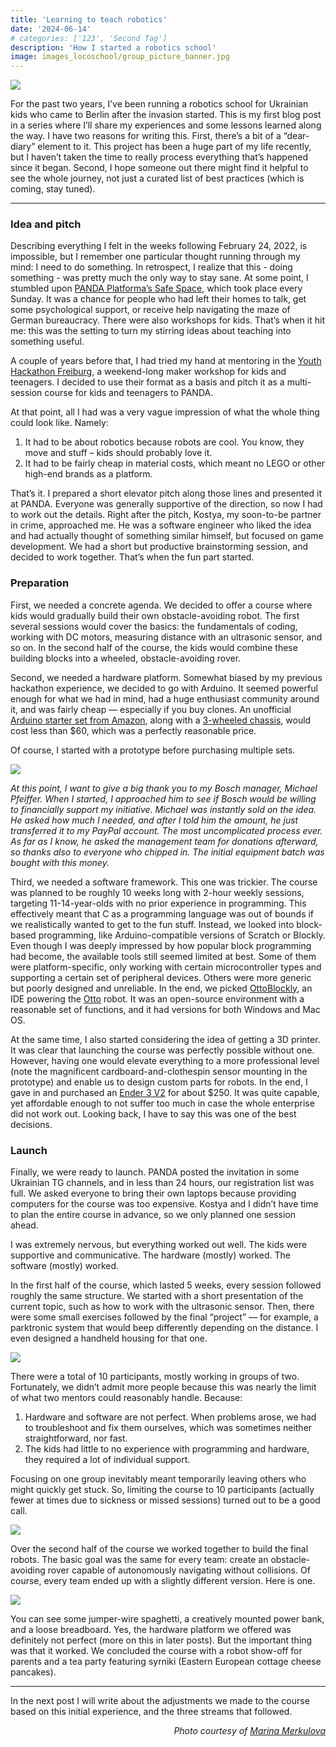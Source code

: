 ```yaml
---
title: 'Learning to teach robotics'
date: '2024-06-14'
# categories: ['123', 'Second Tag']
description: 'How I started a robotics school'
image: images_locoschool/group_picture_banner.jpg
---
```


![](images_locoschool/group_picture.jpg)

For the past two years, I've been running a robotics school for Ukrainian kids who came to Berlin after the invasion started. This is my first blog post in a series where I'll share my experiences and some lessons learned along the way. I have two reasons for writing this. First, there's a bit of a "dear-diary" element to it. This project has been a huge part of my life recently, but I haven't taken the time to really process everything that's happened since it began. Second, I hope someone out there might find it helpful to see the whole journey, not just a curated list of best practices (which is coming, stay tuned).

***

### Idea and pitch

Describing everything I felt in the weeks following February 24, 2022, is impossible, but I remember one particular thought running through my mind: I need to do something. In retrospect, I realize that this - doing something - was pretty much the only way to stay sane. At some point, I stumbled upon [PANDA Platforma's Safe Space](https://panda-platforma.berlin/events/panda-safe-space-pandaukraine-78/), which took place every Sunday. It was a chance for people who had left their homes to talk, get some psychological support, or receive help navigating the maze of German bureaucracy. There were also workshops for kids. That's when it hit me: this was the setting to turn my stirring ideas about teaching into something useful.

A couple of years before that, I had tried my hand at mentoring in the [Youth Hackathon Freiburg](https://www.jugendarbeit-jhw.de/unsere-angebote/hackathon/), a weekend-long maker workshop for kids and teenagers. I decided to use their format as a basis and pitch it as a multi-session course for kids and teenagers to PANDA.

At that point, all I had was a very vague impression of what the whole thing could look like. Namely:

1. It had to be about robotics because robots are cool. You know, they move and stuff -- kids should probably love it.
2. It had to be fairly cheap in material costs, which meant no LEGO or other high-end brands as a platform.

That’s it. I prepared a short elevator pitch along those lines and presented it at PANDA. Everyone was generally supportive of the direction, so now I had to work out the details. Right after the pitch, Kostya, my soon-to-be partner in crime, approached me. He was a software engineer who liked the idea and had actually thought of something similar himself, but focused on game development. We had a short but productive brainstorming session, and decided to work together. That’s when the fun part started.

### Preparation

First, we needed a concrete agenda. We decided to offer a course where kids would gradually build their own obstacle-avoiding robot. The first several sessions would cover the basics: the fundamentals of coding, working with DC motors, measuring distance with an ultrasonic sensor, and so on. In the second half of the course, the kids would combine these building blocks into a wheeled, obstacle-avoiding rover.

Second, we needed a hardware platform. Somewhat biased by my previous hackathon experience, we decided to go with Arduino. It seemed powerful enough for what we had in mind, had a huge enthusiast community around it, and was fairly cheap — especially if you buy clones. An unofficial [Arduino starter set from Amazon](https://www.amazon.de/Complete-Ultimate-Tutorial-Microcontroller-Accessories/dp/B01IHCCKKK/ref=sr_1_1_sspa?crid=3OYHZQJXA55O3&dib=eyJ2IjoiMSJ9.ujJjh3WyJ0WwFxrwfvPWhmZVtXhsSoGUH-XaG5dA2NbzJzodMMOHl7WWUrNcdhyeQtMWQVpmoEGbDs6qP0d9rOq0EaFl_5izZmi6jOOt5PN6TgDOIN-p7uiOaO7RwnVy_H0A82ALE3i3qSdW8sEIvot2FSOSa6ousNwF4TRVBSBcQdvFBjvG33BJT08f097-ySGNOpwYL_QeRlNI7XXGnqMeqyct1twb7zTd4nkoimg.0FhJ8NKcKJ4vXXzhmQl_TCGhOTEBhhqRLlgoHSmA6Ho&dib_tag=se&keywords=electronics+starter+kit&qid=1718366705&sprefix=electronics+starter+kit%2Caps%2C105&sr=8-1-spons&sp_csd=d2lkZ2V0TmFtZT1zcF9hdGY&psc=1), along with a [3-wheeled chassis](https://www.amazon.de/-/en/10Gtek-Chassis-Encoder-Battery-DIY/dp/B0B8G29X4V/ref=sr_1_4?crid=2O6T2Y4S4GOFB&dib=eyJ2IjoiMSJ9.REu-6R265PuFjKjKdtQlxhQjxEMG9u1x_jblT3YZQlqTFMlIrIfTdVEkkUHiF6SFc70NOB10Srwu8TdzE2zIJfgou5nIUS8AeXNds16eAimylXOV3qlJn56QSJe7wxg1MROfXppQtNn6-mbAUg9GUO4M3a30ZyyvA_MvciKBcnkLjw3HXsbFBJQ59_QowSm_AcLymEA2LQI7hS3-J0uWrjXqCRdm_KtZZR5Yc6E--P0.4m7CvGavkTDz2VOH4m8rW1vZAgufpy0LxAsjE2Wc5rk&dib_tag=se&keywords=robot+chassis&qid=1718366738&sprefix=robot+chassis%2Caps%2C93&sr=8-4), would cost less than $60, which was a perfectly reasonable price.

Of course, I started with a prototype before purchasing multiple sets.

![](images_locoschool/prototype.jpg)

*At this point, I want to give a big thank you to my Bosch manager, Michael Pfeiffer. When I started, I approached him to see if Bosch would be willing to financially support my initiative. Michael was instantly sold on the idea. He asked how much I needed, and after I told him the amount, he just transferred it to my PayPal account. The most uncomplicated process ever. As far as I know, he asked the management team for donations afterward, so thanks also to everyone who chipped in. The initial equipment batch was bought with this money.*

Third, we needed a software framework. This one was trickier. The course was planned to be roughly 10 weeks long with 2-hour weekly sessions, targeting 11-14-year-olds with no prior experience in programming. This effectively meant that C as a programming language was out of bounds if we realistically wanted to get to the fun stuff. Instead, we looked into block-based programming, like Arduino-compatible versions of Scratch or Blockly. Even though I was deeply impressed by how popular block programming had become, the available tools still seemed limited at best. Some of them were platform-specific, only working with certain microcontroller types and supporting a certain set of peripheral devices. Others were more generic but poorly designed and unreliable. In the end, we picked [OttoBlockly](https://www.ottodiy.com/software), an IDE powering the [Otto](https://www.ottodiy.com) robot. It was an open-source environment with a reasonable set of functions, and it had versions for both Windows and Mac OS.

At the same time, I also started considering the idea of getting a 3D printer. It was clear that launching the course was perfectly possible without one. However, having one would elevate everything to a more professional level (note the magnificent cardboard-and-clothespin sensor mounting in the prototype) and enable us to design custom parts for robots. In the end, I gave in and purchased an [Ender 3 V2](https://store.creality.com/de/products/ender-3-v2-3d-printer) for about $250. It was quite capable, yet affordable enough to not suffer too much in case the whole enterprise did not work out. Looking back, I have to say this was one of the best decisions.

### Launch

Finally, we were ready to launch. PANDA posted the invitation in some Ukrainian TG channels, and in less than 24 hours, our registration list was full. We asked everyone to bring their own laptops because providing computers for the course was too expensive. Kostya and I didn't have time to plan the entire course in advance, so we only planned one session ahead.

I was extremely nervous, but everything worked out well. The kids were supportive and communicative. The hardware (mostly) worked. The software (mostly) worked.

In the first half of the course, which lasted 5 weeks, every session followed roughly the same structure. We started with a short presentation of the current topic, such as how to work with the ultrasonic sensor. Then, there were some small exercises followed by the final "project" — for example, a parktronic system that would beep differently depending on the distance. I even designed a handheld housing for that one.

![](images_locoschool/parktronic.jpg)

There were a total of 10 participants, mostly working in groups of two. Fortunately, we didn't admit more people because this was nearly the limit of what two mentors could reasonably handle. Because:

1. Hardware and software are not perfect. When problems arose, we had to troubleshoot and fix them ourselves, which was sometimes neither straightforward, nor fast.
2. The kids had little to no experience with programming and hardware, they required a lot of individual support.

Focusing on one group inevitably meant temporarily leaving others who might quickly get stuck. So, limiting the course to 10 participants (actually fewer at times due to sickness or missed sessions) turned out to be a good call.

![](images_locoschool/session.jpg)

Over the second half of the course we worked together to build the final robots. The basic goal was the same for every team: create an obstacle-avoiding rover capable of autonomously navigating without collisions. Of course, every team ended up with a slightly different version. Here is one.

![](images_locoschool/final_robot.jpg)

You can see some jumper-wire spaghetti, a creatively mounted power bank, and a loose breadboard. Yes, the hardware platform we offered was definitely not perfect (more on this in later posts). But the important thing was that it worked. We concluded the course with a robot show-off for parents and a tea party featuring syrniki (Eastern European cottage cheese pancakes).

***

In the next post I will write about the adjustments we made to the course based on this initial experience, and the three streams that followed.

<div style="text-align: right"> <i> Photo courtesy of <a href="https://www.instagram.com/photomerkulova/">Marina Merkulova</i> </a> </div>